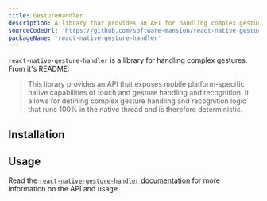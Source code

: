 ```yaml
---
title: GestureHandler
description: A library that provides an API for handling complex gestures.
sourceCodeUrl: 'https://github.com/software-mansion/react-native-gesture-handler'
packageName: 'react-native-gesture-handler'
---
```



`react-native-gesture-handler` is a library for handling complex gestures. From it's README:

> This library provides an API that exposes mobile platform-specific native capabilities of touch and gesture handling and recognition. It allows for defining complex gesture handling and recognition logic that runs 100% in the native thread and is therefore deterministic.

<PlatformsSection android emulator ios simulator web />

## Installation

<APIInstallSection href="https://docs.swmansion.com/react-native-gesture-handler/docs/fundamentals/installation" />

## Usage

Read the [`react-native-gesture-handler` documentation](https://docs.swmansion.com/react-native-gesture-handler/) for more information on the API and usage.
